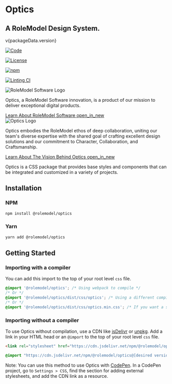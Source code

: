 
<Meta title="Introduction" />

# Optics

<h2>A RoleModel Design System.</h2>

<span>v{packageData.version}</span>

<div className='flex gap-sm'>

[![Code](https://img.shields.io/badge/GitHub-Code-232323.svg?logo=github&logoColor=white)](https://github.com/RoleModel/optics)

[![License](https://img.shields.io/badge/license-MIT-232323.svg)](https://github.com/RoleModel/optics/blob/main/LICENSE)

[![npm](https://img.shields.io/npm/dw/@rolemodel/optics?label=npm)](https://www.npmjs.com/package/@rolemodel/optics)

[![Linting CI](https://github.com/RoleModel/optics/actions/workflows/linting.yml/badge.svg)](https://github.com/RoleModel/optics/actions/workflows/linting.yml)

</div>

<div className='flex flex-col gap-md'>
  <div className="card card--company card--shadow-x-small">
    <div className="card__info">
      <img className="card__info-logo" src="./public/rms-logo.svg" alt="RoleModel Software Logo" />
      <p>Optics, a RoleModel Software innovation, is a product of our mission to deliver exceptional digital products.</p>
    </div>
    <a className="btn sb-unstyled" href="https://rolemodelsoftware.com/" target="_blank">
      <span>Learn About RoleModel Software</span>
      <span className="material-symbols-outlined">open_in_new</span>
    </a>
  </div>

  <div className="card card--company card--shadow-x-small">
    <div className="card__info">
      <img className="card__info-logo" src="./public/optics-logo.svg" alt="Optics Logo" />
      <p>
        Optics embodies the RoleModel ethos of deep collaboration, uniting our team's diverse expertise with the shared
        goal of crafting excellent design solutions and our commitment to Character, Collaboration, and Craftsmanship.
      </p>
    </div>
    <a className="btn sb-unstyled" href="https://optics.rolemodel.design/" target="_blank">
      <span>Learn About The Vision Behind Optics</span>
      <span className="material-symbols-outlined">open_in_new</span>
    </a>
  </div>
</div>

Optics is a CSS package that provides base styles and components that can be integrated and customized in a variety of projects.

## Installation

### NPM

```sh
npm install @rolemodel/optics
```

### Yarn

```sh
yarn add @rolemodel/optics
```

## Getting Started

### Importing with a compiler

You can add this import to the top of your root level `css` file.

```css
@import '@rolemodel/optics'; /* Using webpack to compile */
/* Or */
@import '@rolemodel/optics/dist/css/optics'; /* Using a different compiler */
/* Or */
@import '@rolemodel/optics/dist/css/optics.min.css'; /* If you want a single file with all the styles in it. */
```

### Importing without a compiler

To use Optics without compilation, use a CDN like [jsDelivr](https://www.jsdelivr.com/) or [unpkg](https://unpkg.com/).
Add a link in your HTML head or an `@import` to the top of your root level `css` file.

```html
<link rel="stylesheet" href="https://cdn.jsdelivr.net/npm/@rolemodel/optics@[desired version]/dist/css/optics.min.css">
```

```css
@import "https://cdn.jsdelivr.net/npm/@rolemodel/optics@[desired version]/dist/css/optics.min.css"
```
Note: You can use this method to use Optics with [CodePen](https://codepen.io/). In a CodePen project, go to `Settings > CSS`, find the section for adding external stylesheets, and add the CDN link as a resource.